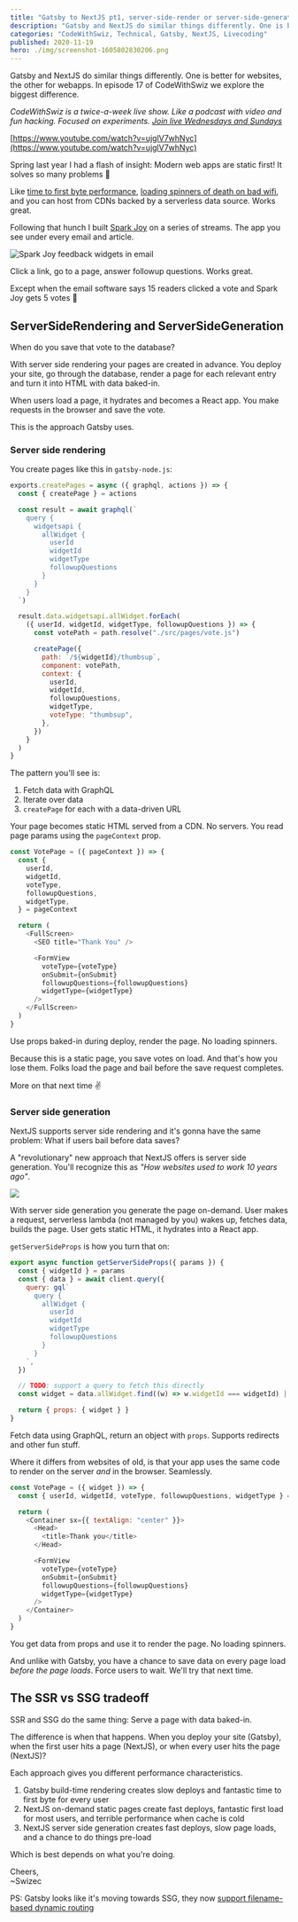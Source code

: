 ```yaml
---
title: "Gatsby to NextJS pt1, server-side-render or server-side-generate?"
description: "Gatsby and NextJS do similar things differently. One is better for websites, the other for webapps. In episode 17 of CodeWithSwiz we explore the biggest difference."
categories: "CodeWithSwiz, Technical, Gatsby, NextJS, Livecoding"
published: 2020-11-19
hero: ./img/screenshot-1605802830206.png
---
```


Gatsby and NextJS do similar things differently. One is better for websites, the other for webapps. In episode 17 of CodeWithSwiz we explore the biggest difference.

_CodeWithSwiz is a twice-a-week live show. Like a podcast with video and fun hacking. Focused on experiments. [Join live Wednesdays and Sundays](https://youtube.com/swizecteller)_

[https://www.youtube.com/watch?v=ujglV7whNyc](https://www.youtube.com/watch?v=ujglV7whNyc)

Spring last year I had a flash of insight: Modern web apps are static first! It solves so many problems 🤯

Like [time to first byte performance](https://swizec.com/blog/lessons-from-migrating-a-14-year-old-blog-with-1500-posts-to-gatsby#the-result-of-moving-to-gatsby), [loading spinners of death on bad wifi](https://swizec.com/blog/the-ultimate-test-for-your-webapp:-airplane-wifi), and you can host from CDNs backed by a serverless data source. Works great.

Following that hunch I built [Spark Joy](https://spark-joy.netlify.app/) on a series of streams. The app you see under every email and article.

![Spark Joy feedback widgets in email](./img/Spark-Joy-feedback-widgets-in-email980e59.png)

Click a link, go to a page, answer followup questions. Works great.

Except when the email software says 15 readers clicked a vote and Spark Joy gets 5 votes 🤔

## ServerSideRendering and ServerSideGeneration

When do you save that vote to the database?

With server side rendering your pages are created in advance. You deploy your site, go through the database, render a page for each relevant entry and turn it into HTML with data baked-in.

When users load a page, it hydrates and becomes a React app. You make requests in the browser and save the vote.

This is the approach Gatsby uses.

### Server side rendering

You create pages like this in `gatsby-node.js`:

```javascript
exports.createPages = async ({ graphql, actions }) => {
  const { createPage } = actions

  const result = await graphql(`
    query {
      widgetsapi {
        allWidget {
          userId
          widgetId
          widgetType
          followupQuestions
        }
      }
    }
  `)

  result.data.widgetsapi.allWidget.forEach(
    ({ userId, widgetId, widgetType, followupQuestions }) => {
      const votePath = path.resolve("./src/pages/vote.js")

      createPage({
        path: `/${widgetId}/thumbsup`,
        component: votePath,
        context: {
          userId,
          widgetId,
          followupQuestions,
          widgetType,
          voteType: "thumbsup",
        },
      })
    }
  )
}
```

The pattern you'll see is:

1.  Fetch data with GraphQL
2.  Iterate over data
3.  `createPage` for each with a data-driven URL

Your page becomes static HTML served from a CDN. No servers. You read page params using the `pageContext` prop.

```javascript
const VotePage = ({ pageContext }) => {
  const {
    userId,
    widgetId,
    voteType,
    followupQuestions,
    widgetType,
  } = pageContext

  return (
    <FullScreen>
      <SEO title="Thank You" />

      <FormView
        voteType={voteType}
        onSubmit={onSubmit}
        followupQuestions={followupQuestions}
        widgetType={widgetType}
      />
    </FullScreen>
  )
}
```

Use props baked-in during deploy, render the page. No loading spinners.

Because this is a static page, you save votes on load. And that's how you lose them. Folks load the page and bail before the save request completes.

More on that next time ✌️

### Server side generation

NextJS supports server side rendering and it's gonna have the same problem: What if users bail before data saves?

A "revolutionary" new approach that NextJS offers is server side generation. You'll recognize this as _"How websites used to work 10 years ago"_.

![](giphy:sarcastic_wow)

With server side generation you generate the page on-demand. User makes a request, serverless lambda (not managed by you) wakes up, fetches data, builds the page. User gets static HTML, it hydrates into a React app.

`getServerSideProps` is how you turn that on:

```javascript
export async function getServerSideProps({ params }) {
  const { widgetId } = params
  const { data } = await client.query({
    query: gql`
      query {
        allWidget {
          userId
          widgetId
          widgetType
          followupQuestions
        }
      }
    `,
  })

  // TODO: support a query to fetch this directly
  const widget = data.allWidget.find((w) => w.widgetId === widgetId) || {}

  return { props: { widget } }
}
```

Fetch data using GraphQL, return an object with `props`. Supports redirects and other fun stuff.

Where it differs from websites of old, is that your app uses the same code to render on the server _and_ in the browser. Seamlessly.

```javascript
const VotePage = ({ widget }) => {
  const { userId, widgetId, voteType, followupQuestions, widgetType } = widget

  return (
    <Container sx={{ textAlign: "center" }}>
      <Head>
        <title>Thank you</title>
      </Head>

      <FormView
        voteType={voteType}
        onSubmit={onSubmit}
        followupQuestions={followupQuestions}
        widgetType={widgetType}
      />
    </Container>
  )
}
```

You get data from props and use it to render the page. No loading spinners.

And unlike with Gatsby, you have a chance to save data on every page load _before the page loads_. Force users to wait. We'll try that next time.

## The SSR vs SSG tradeoff

SSR and SSG do the same thing: Serve a page with data baked-in.

The difference is when that happens. When you deploy your site (Gatsby), when the first user hits a page (NextJS), or when every user hits the page (NextJS)?

Each approach gives you different performance characteristics.

1.  Gatsby build-time rendering creates slow deploys and fantastic time to first byte for every user
2.  NextJS on-demand static pages create fast deploys, fantastic first load for most users, and terrible performance when cache is cold
3.  NextJS server side generation creates fast deploys, slow page loads, and a chance to do things pre-load

Which is best depends on what you're doing.

Cheers,<br/>
~Swizec

PS: Gatsby looks like it's moving towards SSG, they now [support filename-based dynamic routing](https://www.gatsbyjs.com/blog/fs-route-api)
